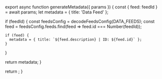 


export async function generateMetadata({ params }) {
  const { feed: feedId } = await params;
  let metadata = { title: 'Data Feed' };

  if (feedId) {
    const feedsConfig = decodeFeedsConfig(DATA_FEEDS);
    const feed = feedsConfig.feeds.find(feed => feed.id === Number(feedId));

    if (feed) {
      metadata = { title: `${feed.description} | ID: ${feed.id}` };
    }
  }

  return metadata;
}

  return <DataFeed params={params} />;
}
